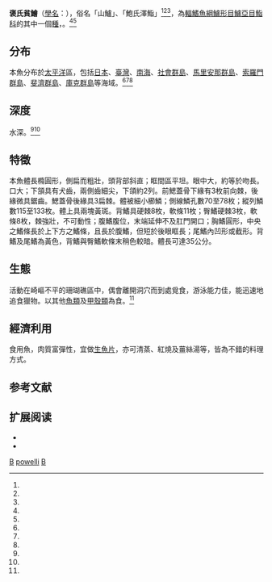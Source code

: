 {{noteTA
| G1=Unit
|1= zh-tw:褒氏貧鱠;zh-cn:褒氏贫鲈;
|2= zh-tw:貧鱠屬;zh-cn:贫鲈属;
}}
{{Speciesbox
| genus = Saloptia
| species = powelli
| status = NE
| status_system = IUCN3.1
| authority = {{tsl|en|James Leonard Brierley Smith|詹姆斯·倫納德·布賴爾利·史密斯|Smith}}, 1964<ref name="WoRMS-282656"/><ref name="fishdb-382605"/><ref name="TaiBNET-382605"/><ref name="taubif-namecode-382605"/><ref name='id7119'/>
| synonyms = 
| synonyms_ref =<ref name="fishdb-382605"/><ref name="TaiBNET-382605"/><ref name="taubif-namecode-382605"/><ref name='id7119'/><ref name="WoRMS-712556"/>
}}
{{各地中文名
|cn=褒氏贫鲈<ref name='id7119'/>、鮑氏澤鮨<ref name="fishdb-382605"/>
|hk=
|tw=褒氏貧鱠<ref name="fishdb-382605"/><ref name="TaiBNET-382605"/><ref name="taubif-namecode-382605"/>、<br/>鱠（俗名）、過魚（俗名）、石斑（俗名）、<br/>鱠仔（澎湖）、鮑氏澤鮨（俗名）<ref name="fishdb-382605"/><ref name="TaiBNET-382605"/><ref name="taubif-namecode-382605"/>
}}
'''褒氏貧鱠'''（[[學名|學名]]：{{sname|Saloptia powelli}}），俗名「山鱸」、「鮑氏澤鮨」<ref name="fishdb-382605"/><ref name="TaiBNET-382605"/><ref name="taubif-namecode-382605"/>，為[[輻鰭魚綱|輻鰭魚綱]][[鱸形目|鱸形目]][[鱸亞目|鱸亞目]][[鮨科|鮨科]]的其中一個[[種|種]]，{{各地中文名|display=inline
|cn=「褒氏贫鲈」<ref name='id7119'/>
|hk=
|tw=「褒氏貧鱠」，俗名：「鱠」、「過魚」、「石斑」、「鱠仔」（澎湖）<ref name="fishdb-382605"/><ref name="TaiBNET-382605"/><ref name="taubif-namecode-382605"/>
}}。<ref name="TaiBNET-382605"/><ref name="taubif-namecode-382605"/>

==分布==
本魚分布於[[太平洋|太平洋]]區，包括[[日本|日本]]、[[臺灣|臺灣]]、[[南海|南海]]、[[社會群島|社會群島]]、[[馬里亞納群島|馬里安那群島]]、[[索羅門群島|索羅門群島]]、[[斐濟群島|斐濟群島]]、[[庫克群島|庫克群島]]等海域。<ref name="TaiBNET-382605"/><ref name="taubif-namecode-382605"/><ref name='id7119'/>

==深度==
水深{{convert|140|至|367|m}}。<ref name="TaiBNET-382605"/><ref name="taubif-namecode-382605"/>

==特徵==
本魚體長橢圓形，側扁而粗壯，頭背部斜直；眶間區平坦。眼中大，約等於吻長。口大；下頷具有犬齒，兩側齒細尖，下頜約2列。前鰓蓋骨下緣有3枚前向棘，後緣微具鋸齒。鰓蓋骨後緣具3扁棘。體被細小櫛鱗；側線鱗孔數70至78枚；縱列鱗數115至133枚。體上具兩塊黃斑。背鰭具硬棘8枚，軟條11枚；臀鰭硬棘3枚，軟條8枚，棘強壯，不可動性；腹鰭腹位，末端延伸不及肛門開口；胸鰭圓形，中央之鰭條長於上下方之鰭條，且長於腹鰭，但短於後眼眶長；尾鰭內凹形或截形。背鰭及尾鰭為黃色，背鰭與臀鰭軟條末稍色較暗。體長可達35公分。

==生態==
活動在崎嶇不平的珊瑚礁區中，偶會離開洞穴而到處覓食，游泳能力佳，能迅速地追食獵物。以其他[[魚類|魚類]]及[[甲殼類|甲殼類]]為食。<ref name='id7119'/>

==經濟利用==
食用魚，肉質富彈性，宜做[[生魚片|生魚片]]，亦可清蒸、紅燒及薑絲湯等，皆為不錯的料理方式。

==参考文献==
{{reflist|1|refs=
<ref name="TaiBNET-382605">{{TaiBNET| zh=褒-{}-氏-{}-貧-{}-鱠 | id=382605 | binomial=Saloptia powelli | authority=Smith, 1964 | var= | accessdate=2013-01-24}}</ref>
<ref name="taubif-namecode-382605">{{cite web|url= http://taibif.org.tw/taibif_search/species_detail.php?name_code=382605  |title= Saloptia powelli (Smith, 1964)  褒-{}-氏-{}-貧-{}-鱠 |work= 臺灣生物多樣性資訊入口網-TaiBif | publisher= [[數位典藏|數位典藏]]、[[中央研究院|中央研究院]]生物多樣性研究中心  | accessdate =2016-04-09}}；2015-10-01日之前的前端介面舊版：{{cite web|url=http://taibif.tw/zh/namecode/382605  |title= Saloptia powelli (Smith, 1964)  褒-{}-氏-{}-貧-{}-鱠 |work= 臺灣生物多樣性資訊入口網-TaiBif | publisher= [[數位典藏|數位典藏]]、[[中央研究院|中央研究院]]生物多樣性研究中心  | accessdate =2016-04-09 |archiveurl= http://archive.is/taibif.tw/zh/namecode/382605 | archivedate= 2016-04-09}}</ref>
<ref name="fishdb-382605">{{cite web |url=http://fishdb.sinica.edu.tw/chi/species.php?id=382605 |title= Saloptia powelli (Smith, 1964) |work=臺灣魚類資料庫 |publisher= [[數位典藏|數位典藏]]、[[中央研究院|中央研究院]]生物多樣性研究中心|date=2012 |accessdate=2016-04-09}}[http://fishdb.sinica.edu.tw/chi/fishdistribution.php?gen=Saloptia&spe=powelli 分佈]、[http://fishdb.sinica.edu.tw/mobi/specimenlist.php?sc=Saloptia%20powelli 標本]（[http://fishdb.sinica.edu.tw/chi/showpic.php?science=Saloptia%20powelli 相片]、[http://fishdb.sinica.edu.tw/mobi/specimendetail.php?id=ASIZP0056032 ASIZP0056032]、[http://fishdb.sinica.edu.tw/mobi/specimendetail.php?id=ASIZP0061290 ASIZP0061290]、[http://fishdb.sinica.edu.tw/mobi/specimendetail.php?id=FRIP22380  FRIP22380]）、[http://fishdb.sinica.edu.tw/mobi/species.php?gen=Saloptia&spe=powelli  Saloptia powelli]、[http://fishdb.sinica.edu.tw/mobi/species.php?id=382605 褒-{}-氏-{}-貧-{}-鱠]</ref>
<ref name="WoRMS-282656">{{cite web|url=http://www.marinespecies.org/aphia.php?p=taxdetails&id=282656 |title=''Saloptia powelli'' Smith, 1964   AphiaID: 282656 |accessdate=2016-04-09|publisher=[[世界海洋物种目录|The World Register of Marine Species (WoRMS)]]}}</ref>
<ref name='id7119'>{{cite web| url =http://www.bioinfo.cn/db05/BjdwSpecies.php?action=view&id=7119| title =褒-{}-氏-{}-贫-{}-鲈| work =《中国动物物种编目数据库》| publisher =中国科学院微生物研究所| author =中国科学院动物研究所| accessdate =2009-04-16| deadurl =yes| archiveurl =https://web.archive.org/web/20160305044811/http://www.bioinfo.cn/db05/BjdwSpecies.php?action=view&id=7119| archivedate =2016年3月5日| df =}}</ref>
}}

== 扩展阅读 ==
{{refbegin}}
{{Portal |生物學}}
*{{wikispecies-inline|Saloptia powelli}}
*{{commonscat-inline|Saloptia powelli}}
{{refend}}
{{Taxonbar}}

[[Category:食用魚|B]]
[[Category:貧鱠屬|powelli]]
[[Category:1964年描述的鱼类|B]]